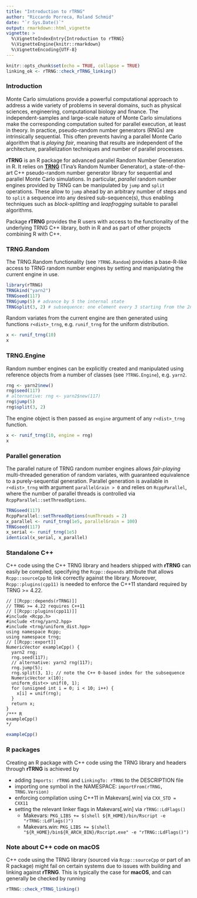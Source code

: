 ```yaml
---
title: "Introduction to rTRNG"
author: "Riccardo Porreca, Roland Schmid"
date: "`r Sys.Date()`"
output: rmarkdown::html_vignette
vignette: >
  %\VignetteIndexEntry{Introduction to rTRNG}
  %\VignetteEngine{knitr::rmarkdown}
  %\VignetteEncoding{UTF-8}
---
```



```r
knitr::opts_chunk$set(echo = TRUE, collapse = TRUE)
linking_ok <- rTRNG::check_rTRNG_linking()
```


### Introduction

Monte Carlo simulations provide a powerful computational approach to address a 
wide variety of problems in several domains, such as physical sciences, 
engineering, computational biology and finance. The independent-samples and 
large-scale nature of Monte Carlo simulations make the corresponding computation
suited for parallel execution, at least in theory. In practice, pseudo-random 
number generators (RNGs) are intrinsically sequential. This often prevents
having a parallel Monte Carlo algorithm that is *playing fair*, meaning that
results are independent of the architecture, parallelization techniques and
number of parallel processes.

**rTRNG** is an R package for advanced parallel Random Number Generation in
R. It relies on **[TRNG](https://numbercrunch.de/trng/)** (Tina's Random Number
Generator), a state-of-the-art C++ pseudo-random number generator library for
sequential and parallel Monte Carlo simulations.  In particular, *parallel*
random number engines provided by TRNG can be manipulated by `jump` and `split`
operations. These allow to `jump` ahead by an arbitrary number of steps and to
`split` a sequence into any desired sub-sequence(s), thus enabling techniques
such as *block-splitting* and *leapfrogging* suitable to parallel algorithms.

Package **rTRNG** provides the R users with access to the functionality of the
underlying TRNG C++ library, both in R and as part of other projects combining R
with C++.


### TRNG.Random

The TRNG.Random functionality (see `?TRNG.Random`) provides a base-R-like access
to TRNG random number engines by setting and manipulating the current engine in 
use.
```r
library(rTRNG)
TRNGkind("yarn2")
TRNGseed(117)
TRNGjump(5) # advance by 5 the internal state
TRNGsplit(3, 2) # subsequence: one element every 3 starting from the 2nd
```
Random variates from the current engine are then generated using functions
`r<dist>_trng`, e.g. `runif_trng` for the uniform distribution.
```r
x <- runif_trng(10)
x
```


### TRNG.Engine

Random number engines can be explicitly created and manipulated using reference 
objects from a number of classes (see `?TRNG.Engine`), e.g. `yarn2`.
```r
rng <- yarn2$new()
rng$seed(117)
# alternative: rng <- yarn2$new(117) 
rng$jump(5) 
rng$split(3, 2) 
```
The engine object is then passed as `engine` argument of any `r<dist>_trng`
function.
```r
x <- runif_trng(10, engine = rng)
x
```


### Parallel generation

The parallel nature of TRNG random number engines allows *fair-playing*
multi-threaded generation of random variates, with guaranteed equivalence to a
purely-sequential generation. Parallel generation is available in `r<dist>_trng`
with argument `parallelGrain > 0` and relies on `RcppParallel`, where the number
of parallel threads is controlled via `RcppParallel::setThreadOptions`.
```r
TRNGseed(117)
RcppParallel::setThreadOptions(numThreads = 2)
x_parallel <- runif_trng(1e5, parallelGrain = 100)
TRNGseed(117)
x_serial <- runif_trng(1e5)
identical(x_serial, x_parallel)
```


### Standalone C++

C++ code using the C++ TRNG library and headers shipped with **rTRNG** can
easily be compiled, specifying the `Rcpp::depends` attribute that allows
`Rcpp::sourceCpp` to link correctly against the library. Moreover,
`Rcpp::plugins(cpp11)` is needed to enforce the C++11 standard required by TRNG
>= 4.22.

```Rcpp
// [[Rcpp::depends(rTRNG)]]
// TRNG >= 4.22 requires C++11
// [[Rcpp::plugins(cpp11)]]
#include <Rcpp.h>
#include <trng/yarn2.hpp>
#include <trng/uniform_dist.hpp>
using namespace Rcpp;
using namespace trng;
// [[Rcpp::export]]
NumericVector exampleCpp() {
  yarn2 rng;
  rng.seed(117);
  // alternative: yarn2 rng(117); 
  rng.jump(5);
  rng.split(3, 1); // note the C++ 0-based index for the subsequence
  NumericVector x(10);
  uniform_dist<> unif(0, 1);
  for (unsigned int i = 0; i < 10; i++) {
    x[i] = unif(rng);
  }
  return x;
}
/*** R
exampleCpp()
*/
```
```r
exampleCpp()
```


### R packages

Creating an R package with C++ code using the TRNG library and headers through
**rTRNG** is achieved by

- adding `Imports: rTRNG` and `LinkingTo: rTRNG` to the DESCRIPTION file
- importing one symbol in the NAMESPACE: `importFrom(rTRNG, TRNG.Version)`
- enforcing compilation using C++11 in Makevars[.win] via `CXX_STD = CXX11`
- setting the relevant linker flags in Makevars[.win] via `rTRNG::LdFlags()`
    - Makevars: `PKG_LIBS += $(shell ${R_HOME}/bin/Rscript -e "rTRNG::LdFlags()")`
    - Makevars.win: `PKG_LIBS += $(shell "${R_HOME}/bin${R_ARCH_BIN}/Rscript.exe" -e "rTRNG::LdFlags()")`


### Note about C++ code on macOS

C++ code using the TRNG library (sourced via `Rcpp::sourceCpp` or part of an R
package) might fail on certain systems due to issues with building and linking
against **rTRNG**. This is typically the case for **macOS**, and can generally
be checked by running

```r
rTRNG::check_rTRNG_linking()
```
